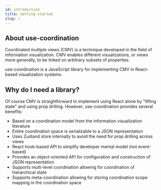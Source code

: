 ```yaml
---
id: introduction
title: Getting started
slug: /
---
```


## About use-coordination

Coordinated multiple views (CMV) is a technique developed in the field of information visualization.
CMV enables different visualizations, or _views_ more generally, to be linked on arbitrary subsets of properties.

use-coordination is a JavaScript library for implementing CMV in React-based visualization systems.

## Why do I need a library?

Of course CMV is straightforward to implement using React alone by "lifting state" and using prop drilling.
However, use-coordination provides several benefits:
- Based on a coordination model from the information visualization literature
- Entire coordination space is serializable to a JSON representation
- Uses Zustand store internally to avoid the need for prop drilling across views
- React hook-based API to simplify developer mental model (not event-based)
- Provides an object-oriented API for configuration and construction of JSON representation
- Supports multi-level coordination allowing for coordination of hierarchical state
- Supports meta-coordination allowing for storing coordination scope mapping in the coordination space



